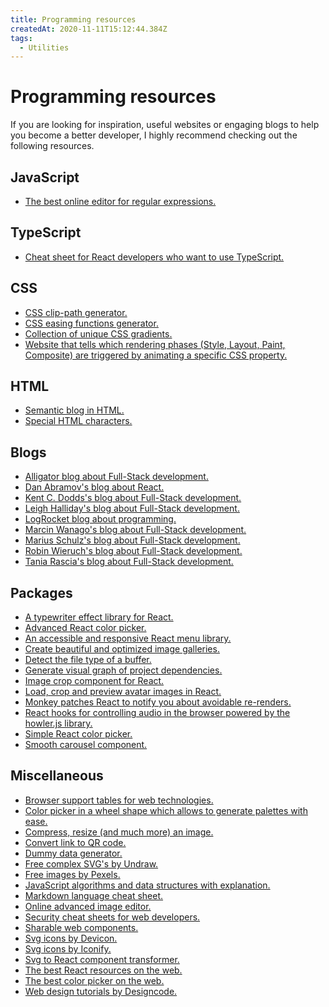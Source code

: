 ```yaml
---
title: Programming resources
createdAt: 2020-11-11T15:12:44.384Z
tags:
  - Utilities
---
```


# Programming resources

If you are looking for inspiration, useful websites or engaging blogs to help you become a better developer, I highly recommend checking out the following resources.

## JavaScript

- [The best online editor for regular expressions.](https://regexr.com/)

## TypeScript

- [Cheat sheet for React developers who want to use TypeScript.](https://react-typescript-cheatsheet.netlify.app/docs/basic/setup)

## CSS

- [CSS clip-path generator.](https://bennettfeely.com/clippy/)
- [CSS easing functions generator.](https://easings.net/en)
- [Collection of unique CSS gradients.](https://www.gradientmagic.com/)
- [Website that tells which rendering phases (Style, Layout, Paint, Composite) are triggered by animating a specific CSS property.](https://csstriggers.com/)

## HTML

- [Semantic blog in HTML.](https://tutorials.comandeer.pl/html5-blog.html#stopka)
- [Special HTML characters.](https://css-tricks.com/snippets/html/glyphs/)

## Blogs

- [Alligator blog about Full-Stack development.](https://alligator.io/)
- [Dan Abramov's blog about React.](https://overreacted.io/)
- [Kent C. Dodds's blog about Full-Stack development.](https://kentcdodds.com/blog/)
- [Leigh Halliday's blog about Full-Stack development.](https://www.leighhalliday.com/articles)
- [LogRocket blog about programming.](https://blog.logrocket.com/)
- [Marcin Wanago's blog about Full-Stack development.](https://wanago.io/)
- [Marius Schulz's blog about Full-Stack development.](https://mariusschulz.com/blog)
- [Robin Wieruch's blog about Full-Stack development.](https://www.robinwieruch.de/blog)
- [Tania Rascia's blog about Full-Stack development.](https://www.taniarascia.com/blog/)

## Packages

- [A typewriter effect library for React.](https://www.npmjs.com/package/windups)
- [Advanced React color picker.](https://www.npmjs.com/package/react-color)
- [An accessible and responsive React menu library.](https://www.npmjs.com/package/@szhsin/react-menu)
- [Create beautiful and optimized image galleries.](https://www.npmjs.com/package/pro-gallery)
- [Detect the file type of a buffer.](https://www.npmjs.com/package/file-type)
- [Generate visual graph of project dependencies.](https://www.npmjs.com/package/madge)
- [Image crop component for React.](https://www.npmjs.com/package/react-easy-crop)
- [Load, crop and preview avatar images in React.](https://www.npmjs.com/package/react-avatar)
- [Monkey patches React to notify you about avoidable re-renders.](https://www.npmjs.com/package/@welldone-software/why-did-you-render)
- [React hooks for controlling audio in the browser powered by the howler.js library.](https://www.npmjs.com/package/react-use-audio-player?activeTab=readme)
- [Simple React color picker.](https://www.npmjs.com/package/react-colorful)
- [Smooth carousel component.](https://www.npmjs.com/package/@egjs/flicking)

## Miscellaneous

- [Browser support tables for web technologies.](https://caniuse.com/#home)
- [Color picker in a wheel shape which allows to generate palettes with ease.](https://color.adobe.com/create)
- [Compress, resize (and much more) an image.](https://www.iloveimg.com/)
- [Convert link to QR code.](https://link-to-qr.com/)
- [Dummy data generator.](https://mockaroo.com/)
- [Free complex SVG's by Undraw.](https://undraw.co/illustrations)
- [Free images by Pexels.](https://www.pexels.com/)
- [JavaScript algorithms and data structures with explanation.](https://github.com/trekhleb/javascript-algorithms)
- [Markdown language cheat sheet.](https://www.markdownguide.org/basic-syntax/)
- [Online advanced image editor.](https://www.photopea.com/)
- [Security cheat sheets for web developers.](https://cheatsheetseries.owasp.org/)
- [Sharable web components.](https://bit.dev/)
- [Svg icons by Devicon.](https://devicon.dev/)
- [Svg icons by Iconify.](https://iconify.design/icon-sets/)
- [Svg to React component transformer.](https://react-svgr.com/)
- [The best React resources on the web.](https://reactresources.com/)
- [The best color picker on the web.](https://htmlcolors.com/color-picker)
- [Web design tutorials by Designcode.](https://designcode.io/)
